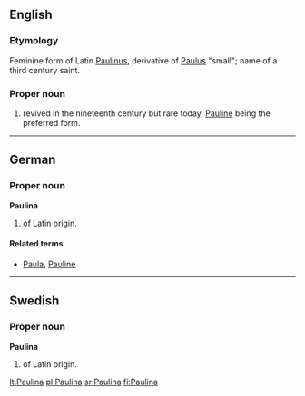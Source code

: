 ==English==

===Etymology===
Feminine form of Latin [[Paulinus]], derivative of [[Paulus]] "small"; name of a third century saint.

===Proper noun===
{{en-proper noun}}

# {{given name|female}} revived in the nineteenth century but rare today, [[Pauline]] being the preferred form.

----

==German==

===Proper noun===
'''Paulina'''

# {{given name|female|lang=de}} of Latin origin.

====Related terms====
* [[Paula]], [[Pauline]]

----

==Swedish==

===Proper noun===
'''Paulina'''

# {{given name|female|lang=sv}} of Latin origin.

[[lt:Paulina]]
[[pl:Paulina]]
[[sr:Paulina]]
[[fi:Paulina]]